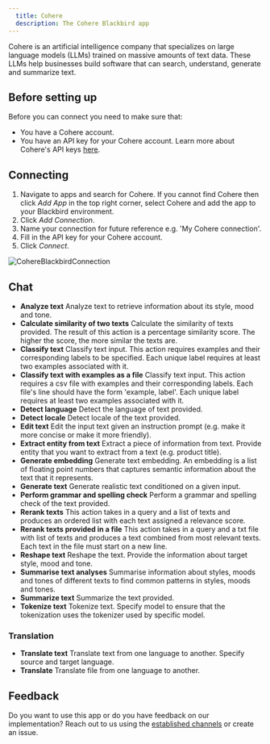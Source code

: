 ```yaml
---
  title: Cohere
  description: The Cohere Blackbird app
---
```


<LinkCard title="View on Github" target="_blank" href="https://github.com/bb-io/Cohere" icon="github" />

Cohere is an artificial intelligence company that specializes on large language models (LLMs) trained on massive amounts of text data. These LLMs help businesses build software that can search, understand, generate and summarize text.

## Before setting up

Before you can connect you need to make sure that:

- You have a Cohere account.
- You have an API key for your Cohere account. Learn more about Cohere's API keys [here](https://docs.cohere.com/reference/create-an-api-key%20).

## Connecting

1. Navigate to apps and search for Cohere. If you cannot find Cohere then click _Add App_ in the top right corner, select Cohere and add the app to your Blackbird environment.
2. Click _Add Connection_.
3. Name your connection for future reference e.g. 'My Cohere connection'.
4. Fill in the API key for your Cohere account.
7. Click _Connect_.

![CohereBlackbirdConnection](https://raw.githubusercontent.com/bb-io/Cohere/main/image/README/CohereBlackbirdConnection.png)

## Chat

- **Analyze text** Analyze text to retrieve information about its style, mood and tone.
- **Calculate similarity of two texts** Calculate the similarity of texts provided. The result of this action is a percentage similarity score. The higher the score, the more similar the texts are.
- **Classify text** Classify text input. This action requires examples and their corresponding labels to be specified. Each unique label requires at least two examples associated with it.
- **Classify text with examples as a file** Classify text input. This action requires a csv file with examples and their corresponding labels. Each file's line should have the form 'example, label'. Each unique label requires at least two examples associated with it.
- **Detect language** Detect the language of text provided.
- **Detect locale** Detect locale of the text provided.
- **Edit text** Edit the input text given an instruction prompt (e.g. make it more concise or make it more friendly).
- **Extract entity from text** Extract a piece of information from text. Provide entity that you want to extract from a text (e.g. product title).
- **Generate embedding** Generate text embedding. An embedding is a list of floating point numbers that captures semantic information about the text that it represents.
- **Generate text** Generate realistic text conditioned on a given input.
- **Perform grammar and spelling check** Perform a grammar and spelling check of the text provided.
- **Rerank texts** This action takes in a query and a list of texts and produces an ordered list with each text assigned a relevance score.
- **Rerank texts provided in a file** This action takes in a query and a txt file with list of texts and produces a text combined from most relevant texts. Each text in the file must start on a new line.
- **Reshape text** Reshape the text. Provide the information about target style, mood and tone.
- **Summarise text analyses** Summarise information about styles, moods and tones of different texts to find common patterns in styles, moods and tones.
- **Summarize text** Summarize the text provided.
- **Tokenize text** Tokenize text. Specify model to ensure that the tokenization uses the tokenizer used by specific model.

### Translation

- **Translate text** Translate text from one language to another. Specify source and target language.
- **Translate** Translate file from one language to another.

## Feedback

Do you want to use this app or do you have feedback on our implementation? Reach out to us using the [established channels](https://www.blackbird.io/) or create an issue.

